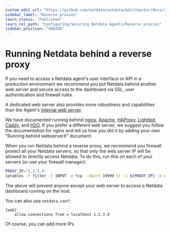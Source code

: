 ```yaml
---
custom_edit_url: "https://github.com/netdata/netdata/edit/master/docs/category-overview-pages/reverse-proxies.md"
sidebar_label: "Reverse proxies"
learn_status: "Published"
learn_rel_path: "Configuring/Securing Netdata Agents/Reverse proxies"
sidebar_position: "408200"
---
```

# Running Netdata behind a reverse proxy

If you need to access a Netdata agent's user interface or API in a production environment we recommend you put Netdata behind
another web server and secure access to the dashboard via SSL, user authentication and firewall rules. 

A dedicated web server also provides more robustness and capabilities than the Agent's [internal web server](https://github.com/netdata/netdata/blob/master/web/README.md).

We have documented running behind
[nginx](/docs/configuring/securing-netdata-agents/reverse-proxies/nginx),
[Apache](/docs/configuring/securing-netdata-agents/reverse-proxies/apache),
[HAProxy](/docs/configuring/securing-netdata-agents/reverse-proxies/haproxy),
[Lighttpd](/docs/configuring/securing-netdata-agents/reverse-proxies/lighttpd-v1.4.x),
[Caddy](/docs/configuring/securing-netdata-agents/reverse-proxies/caddy),
and [H2O](/docs/configuring/securing-netdata-agents/reverse-proxies/h2o).
If you prefer a different web server, we suggest you follow the documentation for nginx and tell us how you did it 
 by adding your own "Running behind webserverX" document.

When you run Netdata behind a reverse proxy, we recommend you firewall protect all your Netdata servers, so that only the web server IP will be allowed to directly access Netdata. To do this, run this on each of your servers (or use your firewall manager):

```sh
PROXY_IP="1.2.3.4"
iptables -t filter -I INPUT -p tcp --dport 19999 \! -s ${PROXY_IP} -m conntrack --ctstate NEW -j DROP
```

The above will prevent anyone except your web server to access a Netdata dashboard running on the host.

You can also use `netdata.conf`:

```
[web]
	allow connections from = localhost 1.2.3.4
```

Of course, you can add more IPs.

